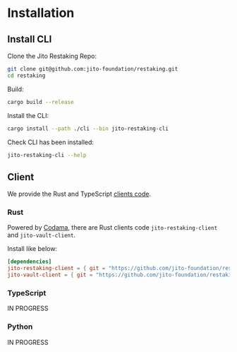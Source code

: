 # Installation

## Install CLI

Clone the Jito Restaking Repo:

```bash
git clone git@github.com:jito-foundation/restaking.git
cd restaking
```

Build:

```bash
cargo build --release
```

Install the CLI:

```bash
cargo install --path ./cli --bin jito-restaking-cli
```

Check CLI has been installed:

```bash
jito-restaking-cli --help
```

## Client

We provide the Rust and TypeScript [clients code].

[clients code]: https://github.com/jito-foundation/restaking/tree/master/clients

### Rust

Powered by [Codama], there are Rust clients code `jito-restaking-client` and `jito-vault-client`.

Install like below:

```toml
[dependencies]
jito-restaking-client = { git = "https://github.com/jito-foundation/restaking.git", branch = "master" }
jito-vault-client = { git = "https://github.com/jito-foundation/restaking.git", branch = "master" }
```

[Codama]: https://github.com/codama-idl/codama

### TypeScript

IN PROGRESS

### Python

IN PROGRESS